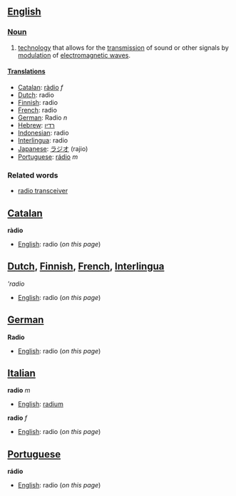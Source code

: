 ==[[English]]==

===[[Noun]]===
#[[technology]] that allows for the [[transmission]] of sound or other signals by [[modulation]] of [[electromagnetic wave]]s.

====[[Translation]]s====
*[[Catalan]]: [[ràdio]] ''f''
*[[Dutch]]: radio
*[[Finnish]]: radio
*[[French]]: radio
*[[German]]: Radio ''n''
*[[Hebrew]]: [[רדיו]]
*[[Indonesian]]: radio
*[[Interlingua]]: radio
*[[Japanese]]: [[ラジオ]] (rajio)
*[[Portuguese]]: [[rádio]] ''m''

===Related words===
*[[radio transceiver]]

==[[Catalan]]==
'''ràdio'''

*[[English]]: radio (''on this page'')

==[[Dutch]], [[Finnish]], [[French]], [[Interlingua]]==
'''radio''

*[[English]]: radio (''on this page'')

==[[German]]==
'''Radio'''

*[[English]]: radio (''on this page'')

==[[Italian]]==
'''radio''' ''m''

*[[English]]: [[radium]]

'''radio''' ''f''

*[[English]]: radio (''on this page'')

==[[Portuguese]]==
'''rádio'''

*[[English]]: radio (''on this page'')